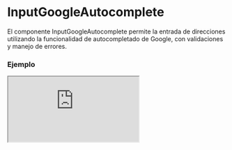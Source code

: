 
# InputGoogleAutocomplete

El componente InputGoogleAutocomplete permite la entrada de direcciones utilizando la funcionalidad de autocompletado de Google, con validaciones y manejo de errores.

### Ejemplo

<Iframe minHeightIframe="30dvh" src="https://fenextjs-component-storybook.vercel.app/iframe.html?args=&id=input-google-autocomplete--index&viewMode=story" />

### Importacion

Para importar el componente InputGoogleAutocomplete, se puede hacer desde fenextjs

```tsx copy
import { InputGoogleAutocomplete } from "fenextjs";
```

### Parametros

| Parametro | Tipo | Requerido | Default | Descripcion |
| --------- | ---- | --------- | ------- | ----------- |
| defaultValueJsonString | string | no | undefined | Valor predeterminado en formato JSON string para la dirección. |
| valueJsonString | string | no | undefined | Valor actual en formato JSON string para la dirección. |
| onChangeJsonString | (value: string) =\> void | no | undefined | Función que se ejecuta cuando el valor en formato JSON string cambia. |
| defaultValue | AddressGoogle \| undefined | no | undefined | El valor predeterminado del input. |
| value | AddressGoogle \| undefined | no | undefined | El valor actual del input. |
| onChange | (value: AddressGoogle \| undefined) =\> void | no | undefined | Función que se ejecuta cuando cambia el valor de la dirección. |
| parseJson_to_String | (value: AddressGoogle \| undefined) =\> string | no | parseAddress_to_String | Función que convierte el objeto de dirección a string. |
| parseString_to_Json | (value: string) =\> AddressGoogle \| undefined | no | parseString_to_Address | Función que convierte un string a un objeto de dirección. |
| className | string | no | '' | Clase CSS para personalizar el contenedor del input. |
| validator | FenextjsValidatorClass\<AddressGoogle\> | no | undefined | Instancia de FenextjsValidator para validaciones personalizadas del input. |

### Storybook

Para ver el storybook del componente lo puede hacer con este [link](https://fenextjs-component-storybook.vercel.app/?path=/story/input-google-autocomplete--index)

### Usos

- InputGoogleAutocomplete básico

```tsx copy
<InputGoogleAutocomplete />
```

- InputGoogleAutocomplete con validación

```tsx copy
<InputGoogleAutocomplete validator={customValidator} />
```

- InputGoogleAutocomplete con valor predeterminado

```tsx copy
<InputGoogleAutocomplete defaultValueJsonString='{"formatted_address": "1600 Amphitheatre Parkway, Mountain View, CA"}' />
```

- InputGoogleAutocomplete con función personalizada

```tsx copy
<InputGoogleAutocomplete onChangeJsonString={(value) => console.log(value)} />
```

